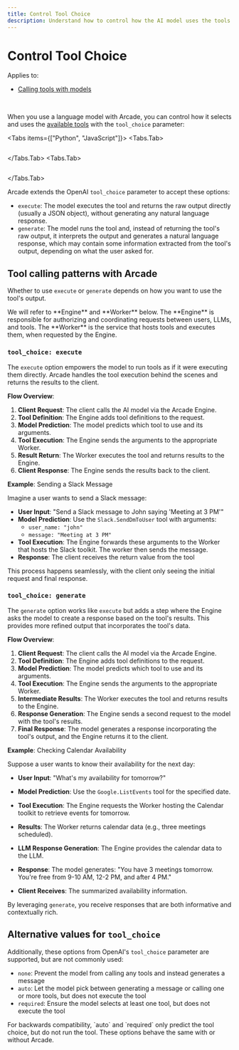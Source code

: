 ```yaml
---
title: Control Tool Choice
description: Understand how to control how the AI model uses the tools you provide
---
```



# Control Tool Choice

Applies to:

- [Calling tools with models](call-tools-with-models)

<br />

When you use a language model with Arcade, you can control how it selects and uses the [available tools](specify-tools) with the `tool_choice` parameter:

<Tabs items={["Python", "JavaScript"]}>
<Tabs.Tab>
```python file=<rootDir>/examples/code/home/use-tools/call-tools-with-models/single_model_call.py#L14-L29 {15}

```
</Tabs.Tab>
<Tabs.Tab>
```js file=<rootDir>/examples/code/home/use-tools/call-tools-with-models/single_model_call.js#L13-L25 {12}

```

</Tabs.Tab>
</Tabs>

Arcade extends the OpenAI `tool_choice` parameter to accept these options:

- `execute`: The model executes the tool and returns the raw output directly (usually a JSON object), without generating any natural language response.
- `generate`: The model runs the tool and, instead of returning the tool's raw output, it interprets the output and generates a natural language response, which may contain some information extracted from the tool's output, depending on what the user asked for.

## Tool calling patterns with Arcade

Whether to use `execute` or `generate` depends on how you want to use the tool's output.

<Note>
We will refer to **Engine** and **Worker** below. The **Engine** is responsible for authorizing and coordinating requests between users, LLMs, and tools. The **Worker** is the service that hosts tools and executes them, when requested by the Engine.
</Note>

### `tool_choice: execute`

The `execute` option empowers the model to run tools as if it were executing them directly. Arcade handles the tool execution behind the scenes and returns the results to the client.

**Flow Overview**:

1. **Client Request**: The client calls the AI model via the Arcade Engine.
2. **Tool Definition**: The Engine adds tool definitions to the request.
3. **Model Prediction**: The model predicts which tool to use and its arguments.
4. **Tool Execution**: The Engine sends the arguments to the appropriate Worker.
5. **Result Return**: The Worker executes the tool and returns results to the Engine.
6. **Client Response**: The Engine sends the results back to the client.

**Example**: Sending a Slack Message

Imagine a user wants to send a Slack message:

- **User Input**: "Send a Slack message to John saying 'Meeting at 3 PM'"
- **Model Prediction**: Use the `Slack.SendDmToUser` tool with arguments:
  - `user_name: "john"`
  - `message: "Meeting at 3 PM"`
- **Tool Execution**: The Engine forwards these arguments to the Worker that hosts the Slack toolkit. The worker then sends the message.
- **Response**: The client receives the return value from the tool

This process happens seamlessly, with the client only seeing the initial request and final response.

### `tool_choice: generate`

The `generate` option works like `execute` but adds a step where the Engine asks the model to create a response based on the tool's results. This provides more refined output that incorporates the tool's data.

**Flow Overview**:

1. **Client Request**: The client calls the AI model via the Arcade Engine.
2. **Tool Definition**: The Engine adds tool definitions to the request.
3. **Model Prediction**: The model predicts which tool to use and its arguments.
4. **Tool Execution**: The Engine sends the arguments to the appropriate Worker.
5. **Intermediate Results**: The Worker executes the tool and returns results to the Engine.
6. **Response Generation**: The Engine sends a second request to the model with the tool's results.
7. **Final Response**: The model generates a response incorporating the tool's output, and the Engine returns it to the client.

**Example**: Checking Calendar Availability

Suppose a user wants to know their availability for the next day:

- **User Input**: "What's my availability for tomorrow?"
- **Model Prediction**: Use the `Google.ListEvents` tool for the specified date.
- **Tool Execution**: The Engine requests the Worker hosting the Calendar toolkit to retrieve events for tomorrow.
- **Results**: The Worker returns calendar data (e.g., three meetings scheduled).
- **LLM Response Generation**: The Engine provides the calendar data to the LLM.
- **Response**: The model generates: "You have 3 meetings tomorrow. You're free from 9-10 AM, 12-2 PM, and after 4 PM."

- **Client Receives**: The summarized availability information.

By leveraging `generate`, you receive responses that are both informative and contextually rich.

## Alternative values for `tool_choice`

Additionally, these options from OpenAI's `tool_choice` parameter are supported, but are not commonly used:

- `none`: Prevent the model from calling any tools and instead generates a message
- `auto`: Let the model pick between generating a message or calling one or more tools, but does not execute the tool
- `required`: Ensure the model selects at least one tool, but does not execute the tool

<Note>
  For backwards compatibility, `auto` and `required` only predict the tool
  choice, but do not run the tool. These options behave the same with or without
  Arcade.
</Note>
